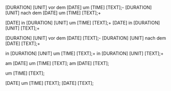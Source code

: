 [DURATION] [UNIT] vor dem [DATE] um [TIME] [TEXT];-
[DURATION] [UNIT] nach dem [DATE] um [TIME] [TEXT];+

[DATE] in [DURATION] [UNIT] um [TIME] [TEXT];+
[DATE] in [DURATION] [UNIT] [TEXT];+

[DURATION] [UNIT] vor dem [DATE] [TEXT];-
[DURATION] [UNIT] nach dem [DATE] [TEXT];+

in [DURATION] [UNIT] um [TIME] [TEXT];+
in [DURATION] [UNIT] [TEXT];+

am [DATE] um [TIME] [TEXT];
am [DATE] [TEXT];

um [TIME] [TEXT];

[DATE] um [TIME] [TEXT];
[DATE] [TEXT];
